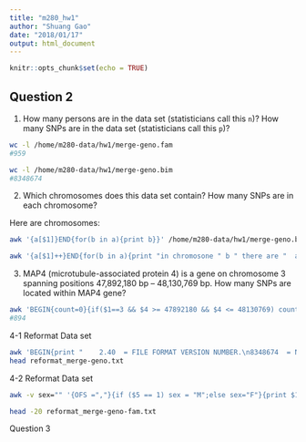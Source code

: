 ```yaml
---
title: "m280_hw1"
author: "Shuang Gao"
date: "2018/01/17"
output: html_document
---
```


```r
knitr::opts_chunk$set(echo = TRUE)
```

## Question 2
1. How many persons are in the data set (statisticians call this `n`)? How many SNPs are in the data set (statisticians call this `p`)?
```bash
wc -l /home/m280-data/hw1/merge-geno.fam
#959

wc -l /home/m280-data/hw1/merge-geno.bim
#8348674 

```

2. Which chromosomes does this data set contain? How many SNPs are in each chromosome?

Here are chromosomes:
```bash
awk '{a[$1]}END{for(b in a){print b}}' /home/m280-data/hw1/merge-geno.bim |sort -n

awk '{a[$1]++}END{for(b in a){print "in chromosone " b " there are "  a[b]" SNPs"}}' /home/m280-data/hw1/merge-geno.bim | sort -nk3 


```

3. MAP4 (microtubule-associated protein 4) is a gene on chromosome 3 spanning positions 47,892,180 bp -- 48,130,769 bp. How many SNPs are located within MAP4 gene?

```bash
awk 'BEGIN{count=0}{if($1==3 && $4 >= 47892180 && $4 <= 48130769) count++}END{print count}' /home/m280-data/hw1/merge-geno.bim
#894
```


4-1 Reformat Data set
```bash
awk 'BEGIN{print "    2.40  = FILE FORMAT VERSION NUMBER.\n8348674  = NUMBER OF SNPS LISTED HERE."}{OFS = ","}{print $2, $1 ,$4}' /home/m280-data/hw1/merge-geno.bim > reformat_merge-geno.txt
head reformat_merge-geno.txt

```
4-2 Reformat Data set


```bash

awk -v sex="" '{OFS =","}{if ($5 == 1) sex = "M";else sex="F"}{print $1,$2 ,$3, $4,sex,$6}' /home/m280-data/hw1/merge-geno.fam | sed 's/T2DG//g'|sed 's/,0/,/g' > reformat_merge-geno-fam.txt

head -20 reformat_merge-geno-fam.txt


```

Question 3

```bash




```



